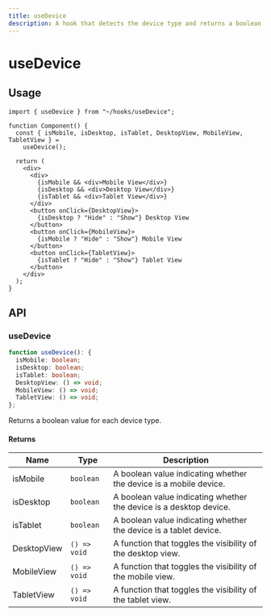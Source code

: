 ```yaml
---
title: useDevice
description: A hook that detects the device type and returns a boolean value for each device type.
---
```


# useDevice

## Usage

```tsx title="Component.tsx"
import { useDevice } from "~/hooks/useDevice";

function Component() {
  const { isMobile, isDesktop, isTablet, DesktopView, MobileView, TabletView } =
    useDevice();

  return (
    <div>
      <div>
        {isMobile && <div>Mobile View</div>}
        {isDesktop && <div>Desktop View</div>}
        {isTablet && <div>Tablet View</div>}
      </div>
      <button onClick={DesktopView}>
        {isDesktop ? "Hide" : "Show"} Desktop View
      </button>
      <button onClick={MobileView}>
        {isMobile ? "Hide" : "Show"} Mobile View
      </button>
      <button onClick={TabletView}>
        {isTablet ? "Hide" : "Show"} Tablet View
      </button>
    </div>
  );
}
```

## API

### useDevice

```ts
function useDevice(): {
  isMobile: boolean;
  isDesktop: boolean;
  isTablet: boolean;
  DesktopView: () => void;
  MobileView: () => void;
  TabletView: () => void;
};
```

Returns a boolean value for each device type.

#### Returns

| Name        | Type         | Description                                                        |
| ----------- | ------------ | ------------------------------------------------------------------ |
| isMobile    | `boolean`    | A boolean value indicating whether the device is a mobile device.  |
| isDesktop   | `boolean`    | A boolean value indicating whether the device is a desktop device. |
| isTablet    | `boolean`    | A boolean value indicating whether the device is a tablet device.  |
| DesktopView | `() => void` | A function that toggles the visibility of the desktop view.        |
| MobileView  | `() => void` | A function that toggles the visibility of the mobile view.         |
| TabletView  | `() => void` | A function that toggles the visibility of the tablet view.         |
